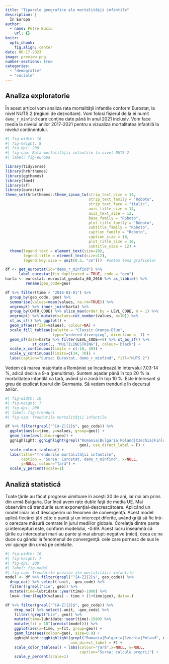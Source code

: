 ```yaml
---
title: "Tiparele geografice ale mortalităţii infantile"
description: |
  În Europa
author:
  - name: Petre Buciu
    url: {}
knitr: 
  opts_chunk:
    fig.align: center
date: 06-17-2023
image: preview.png
number-sections: true
categories:
  - "demografie"
  - "sociale"
---
```


## Analiza exploratorie

În acest articol vom analiza rata mortalităţii infantile conform Eurostat, la nivel NUTS 2 (regiuni de dezvoltare). Vom folosi fişierul de la ei numit `demo_r_minfind` care conţine date până în anul 2021 inclusiv. Vom face media la nivelul anilor 2017-2021 pentru a vizualiza mortalitatea infantilă la nivelul continentului.

```r
#| fig-width: 10
#| fig-height: 8
#| fig-dpi: 200
#| fig-cap: Rata mortalităţii infantile la nivel NUTS 2
#| label: fig-europa

library(tidyverse)
library(hrbrthemes)
library(ggthemes)
library(lme4)
library(sf)
library(eurostat)
theme_set(hrbrthemes::theme_ipsum_tw(strip_text_size = 14, 
                                     strip_text_family = "Roboto",
                                     strip_text_face = "italic",
                                     axis_title_size = 14,
                                     axis_text_size = 12,
                                     base_family = "Roboto",
                                     plot_title_family = "Roboto",
                                     subtitle_family = "Roboto",
                                     caption_family = "Roboto", 
                                     caption_size = 10,
                                     plot_title_size = 16,
                                     subtitle_size = 12) +
  theme(legend.text = element_text(size=10), 
        legend.title = element_text(size=12),
        legend.key.size = unit(0.5, "cm")))  #setam tema graficelor 

df <- get_eurostat(id="demo_r_minfind") %>% 
      label_eurostat(fix_duplicated = TRUE, code = "geo")
harta <- eurostat::eurostat_geodata_60_2016 %>% as_tibble() %>% 
         rename(geo_code=geo)

df %>% filter(time > "2016-01-01") %>% 
  group_by(geo_code, geo) %>% 
  summarise(values=mean(values, na.rm=TRUE)) %>% 
  ungroup() %>% inner_join(harta) %>% 
  group_by(CNTR_CODE) %>% slice_max(order_by = LEVL_CODE, n = 1) %>% 
  ungroup() %>% mutate(values=cut_number(values, n=10)) %>% 
  st_as_sf() %>% ggplot() + 
  geom_sf(aes(fill=values), colour=NA) + 
  scale_fill_tableau(palette = "Classic Orange-Blue", 
                     type="ordered-diverging", direction = -1) + 
  geom_sf(data=harta %>% filter(LEVL_CODE==0) %>% st_as_sf() %>% 
            st_cast(., "MULTILINESTRING"), colour='black') +
  scale_x_continuous(limits = c(-10, 30)) + 
  scale_y_continuous(limits=c(34, 70)) +
  labs(caption="Sursa: Eurostat, demo_r_minfind", fill="NUTS 2")
```

Vedem că marea majoritate a României se încadrează în intervalul 7.03-14 %, adică decila a 9-a (penultima). Suntem aşadar până în top 20 % la mortalitatea infantilă ca ţară, având şi o zonă în top 10 %. Este interesant şi greu de explicat tiparul din Germania. Să vedem trendurile în decursul anilor.

```r
#| fig-width: 10
#| fig-height: 7
#| fig-dpi: 200
#| label: fig-trenduri
#| fig-cap: Trendurile mortalităţii infantile

df %>% filter(grepl("^[A-Z]{2}$", geo_code)) %>% 
  ggplot(aes(x=time, y=values, group=geo)) + 
  geom_line(aes(colour=geo)) + 
  gghighlight::gghighlight(grepl("Romania|Bulgaria|Poland|Czechia|Finland",
                                 geo), use_direct_label = F) +
  scale_colour_tableau() + 
  labs(title="Trendurile mortalităţii infantile", 
       caption = "Sursa: Eurostat, demo_r_minfind", x=NULL, 
       y=NULL, colour="Ţară") +
  scale_y_percent(scale=1)

```

## Analiză statistică

Toate ţările au făcut progrese uimitoare în aceşti 30 de ani, iar noi am prins din urmă Bulgaria. Dar încă avem rate duble faţă de media UE. Mai observăm că trendurile sunt exponenţial-descrescătoare. Aplicând un model liniar mixt descoperim un fenomen de convergenţă. Acest model aplică fiecărei ţări câte o pantă şi un intercept diferite, având grijă să fie într-o oarecare măsură centrate în jurul mediilor globale. Corelaţia dintre pante şi intercepturi este, conform modelului, -0.69. Acest lucru înseamnă că ţările cu intercepturi mari au pante şi mai abrupt-negative (mici), ceea ce ne duce cu gândul la fenomenul de convergenţă: cele care pornesc de sus le vor ajunge din urmă pe celelalte.

```r
#| fig-width: 10
#| fig-height: 7
#| fig-dpi: 200
#| label: fig-model
#| fig-cap: Trendurile prezise ale mortalităţii infantile
model <- df %>% filter(grepl("^[A-Z]{2}$", geo_code)) %>% 
  drop_na() %>% select(-unit, -geo_code) %>% 
  filter(!grepl("Lie", geo)) %>% 
  mutate(time=lubridate::year(time)-1990) %>% 
  lme4::lmer(log10(values) ~ time + (1+time|geo), data=.) 

df %>% filter(grepl("^[A-Z]{2}$", geo_code)) %>% 
    drop_na() %>% select(-unit, -geo_code) %>% 
    filter(!grepl("Lie", geo)) %>% 
    mutate(time=lubridate::year(time)-1990) %>% 
    mutate(fit = 10^(predict(model))) %>% 
    ggplot(aes(x=time, y=fit, group=geo)) + 
    geom_line(aes(colour=geo), size=0.8) + 
    gghighlight::gghighlight(grepl("Romania|Bulgaria|Czechia|Poland", geo),
                             use_direct_label = F) + 
    scale_color_tableau() + labs(colour="Ţară",x=NULL, y=NULL,
                                 caption="Sursa: calcule proprii") +
    scale_y_percent(scale=1)
```
